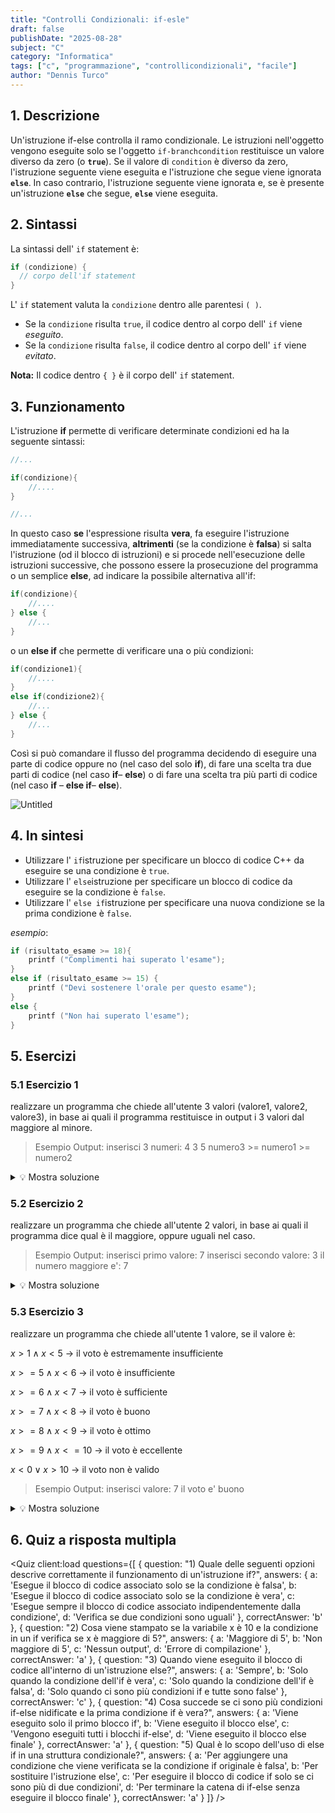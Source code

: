 ```yaml
---
title: "Controlli Condizionali: if-esle"
draft: false
publishDate: "2025-08-28"
subject: "C"
category: "Informatica"
tags: ["c", "programmazione", "controllicondizionali", "facile"]
author: "Dennis Turco"
---
```


## 1. Descrizione

Un'istruzione if-else controlla il ramo condizionale. Le istruzioni nell'oggetto vengono eseguite solo se l'oggetto `if-branchcondition` restituisce un valore diverso da zero (o **`true`**). Se il valore di `condition` è diverso da zero, l'istruzione seguente viene eseguita e l'istruzione che segue viene ignorata **`else`**. In caso contrario, l'istruzione seguente viene ignorata e, se è presente un'istruzione **`else`** che segue, **`else`** viene eseguita.

## 2. Sintassi

La sintassi dell' `if` statement è:

```c
if (condizione) {
  // corpo dell'if statement
}
```

L' `if` statement valuta la `condizione` dentro alle parentesi `( )`.

- Se la `condizione` risulta `true`, il codice dentro al corpo dell' `if` viene *eseguito*.
- Se la `condizione` risulta `false`, il codice dentro al corpo dell' `if` viene *evitato*.

**Nota:** Il codice dentro `{ }` è il corpo dell' `if` statement.

## 3. Funzionamento

L'istruzione **if** permette di verificare determinate condizioni ed ha la seguente sintassi:

```c
//...

if(condizione){
    //....
}

//...
```

In questo caso **se** l'espressione risulta **vera**, fa eseguire l'istruzione immediatamente successiva, **altrimenti** (se la condizione è **falsa**) si salta l'istruzione (od il blocco di istruzioni) e si procede nell'esecuzione delle istruzioni successive, che possono essere la prosecuzione del programma o un semplice **else**, ad indicare la possibile alternativa all'if:

```c
if(condizione){
    //....
} else {
    //...
}
```

o un **else if** che permette di verificare una o più condizioni:

```c
if(condizione1){
    //....
}
else if(condizione2){
    //...
} else {
    //...
}
```

Così si può comandare il flusso del programma decidendo di eseguire una parte di codice oppure no (nel caso del solo **if**), di fare una scelta tra due parti di codice (nel caso **if**– **else**) o di fare una scelta tra più parti di codice (nel caso **if** – **else if**– **else**).

![Untitled](../../../assets/for_pages/controllicondizionali.png)

## 4. In sintesi

- Utilizzare l' `if`istruzione per specificare un blocco di codice C++ da eseguire se una condizione è `true`.
- Utilizzare l' `else`istruzione per specificare un blocco di codice da eseguire se la condizione è `false`.
- Utilizzare l' `else if`istruzione per specificare una nuova condizione se la prima condizione è `false`.

*esempio*:

```c
if (risultato_esame >= 18){
    printf ("Complimenti hai superato l'esame");
}
else if (risultato_esame >= 15) {
    printf ("Devi sostenere l'orale per questo esame");
}
else {
    printf ("Non hai superato l'esame");
}
```

## 5. Esercizi

### 5.1 Esercizio 1

realizzare un programma che chiede all'utente 3 valori (valore1, valore2, valore3), in base ai quali il programma restituisce in output i 3 valori dal maggiore al minore.

> Esempio Output:
inserisci 3 numeri:
4
3
5
numero3 >= numero1 >= numero2
<details>
<summary>💡 Mostra soluzione</summary>

```cpp
#include <iostream>
using namespace std;

int main() {
    int numero1;
    int numero2;
    int numero3;

    printf("inserisci 3 numeri: ");
    scanf("%d", numero1);
    scanf("%d", numero2);
    scanf("%d", numero3);

if (numero1 >= numero2 && numero1 >= numero3) {
        if (numero2 >= numero3) {
            printf("numero1 >= numero2 >= numero3 \n");
        }
        else {
            printf("numero1 >= numero3 >= numero2 \n");
        }
    }
    else if (numero2 >= numero1 && numero2 >= numero3) {
        if (numero1 >= numero3) {
            printf("numero2 >= numero1 >= numero3 \n");
        }
        else {
            printf("numero2 >= numero3 >= numero1 \n");
        }
    }
    else {
        if (numero2 >= numero1) {
            printf("numero3 >= numero2 >= numero1 \n");
        }
        else {
            printf("numero3 >= numero1 >= numero2 \n");
        }
    }

        return 0;
}
```

</details>

### 5.2 Esercizio 2

realizzare un programma che chiede all'utente 2 valori, in base ai quali il programma dice qual è il maggiore, oppure uguali nel caso.

> Esempio Output:
inserisci primo valore:  7
inserisci secondo valore: 3
il numero maggiore e':  7
<details>
<summary>💡 Mostra soluzione</summary>

```c
#include <stdio.h>

int main(){
    int x;
    int y;

    printf("inserisci primo valore: ");
    scanf("%d" , &x);

    printf("inserisci secondo valore: ");
    scanf("%d" , &y);

    if(x>y){
        printf("il numero maggiore e': %d", x);
    }
    else if(x<y){
        printf("il numero maggiore e': %d", y);
    }
    else{
        printf("i numeroi sono uguali");
    }
    return 0;
}
```

</details>

### 5.3 Esercizio 3

realizzare un programma che chiede all'utente 1 valore, se il valore è:

$x > 1 ∧ x < 5$  → il voto è estremamente insufficiente

$x >= 5 ∧ x < 6$  → il voto è insufficiente

$x >= 6 ∧ x < 7$  → il voto è sufficiente

$x >= 7 ∧ x < 8$  → il voto è buono

$x >= 8 ∧ x < 9$  → il voto è ottimo

$x >= 9 ∧ x <= 10$  → il voto è eccellente

$x < 0 ∨ x > 10$  → il voto non è valido

> Esempio Output:
inserisci valore:  7
il voto e' buono
<details>
<summary>💡 Mostra soluzione</summary>

```cpp
#include <stdio.h>

int main(){

    float val1;

    printf("inserisci valore: ");
    scanf("%f" , &val1);

    if(val1>1 && val1<5){
        printf("il voto e' estremamente insufficiente");
    }
    else if(val1>=5 && val1<6){
        printf("il voto e' insufficiente");
    }
    else if(val1>=6 && val1<7){
        printf("il voto e' sufficiente");
    }
    else if(val1>=7 && val1<8){
        printf("il voto e' buono");
    }
    else if(val1>=8 && val1<9){
        printf("il voto e' ottimo");
    }
    else if(val1>=9 && val1<=10){
        printf("il voto e' eccellente");
    }
    else if(val1<0 || val1>10){
        printf("il voto non e' valido");
    }
    else {
        printf("errore...");
    }

    return 0;

}
```

</details>

## 6. Quiz a risposta multipla


<Quiz client:load questions={[
  {
        question: "1) Quale delle seguenti opzioni descrive correttamente il funzionamento di un'istruzione if?",
        answers: {
        a: 'Esegue il blocco di codice associato solo se la condizione è falsa',
        b: 'Esegue il blocco di codice associato solo se la condizione è vera',
        c: 'Esegue sempre il blocco di codice associato indipendentemente dalla condizione',
        d: 'Verifica se due condizioni sono uguali'
        },
        correctAnswer: 'b'
    },
    {
        question: "2) Cosa viene stampato se la variabile x è 10 e la condizione in un if verifica se x è maggiore di 5?",
        answers: {
        a: 'Maggiore di 5',
        b: 'Non maggiore di 5',
        c: 'Nessun output',
        d: 'Errore di compilazione'
        },
        correctAnswer: 'a'
    },
    {
        question: "3) Quando viene eseguito il blocco di codice all'interno di un'istruzione else?",
        answers: {
        a: 'Sempre',
        b: 'Solo quando la condizione dell\'if è vera',
        c: 'Solo quando la condizione dell\'if è falsa',
        d: 'Solo quando ci sono più condizioni if e tutte sono false'
        },
        correctAnswer: 'c'
    },
    {
        question: "4)  Cosa succede se ci sono più condizioni if-else nidificate e la prima condizione if è vera?",
        answers: {
        a: 'Viene eseguito solo il primo blocco if',
        b: 'Viene eseguito il blocco else',
        c: 'Vengono eseguiti tutti i blocchi if-else',
        d: 'Viene eseguito il blocco else finale'
        },
        correctAnswer: 'a'
    },
    {
        question: "5) Qual è lo scopo dell'uso di else if in una struttura condizionale?",
        answers: {
        a: 'Per aggiungere una condizione che viene verificata se la condizione if originale è falsa',
        b: 'Per sostituire l\'istruzione else',
        c: 'Per eseguire il blocco di codice if solo se ci sono più di due condizioni',
        d: 'Per terminare la catena di if-else senza eseguire il blocco finale'
        },
        correctAnswer: 'a'
    }
]} />

